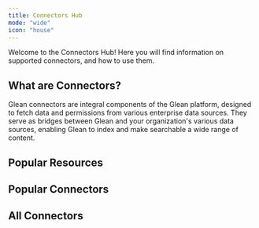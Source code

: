 ```yaml
---
title: Connectors Hub
mode: "wide"
icon: "house"
---
```



Welcome to the Connectors Hub! Here you will find information on supported connectors, and how to use them.

## What are Connectors?

Glean connectors are integral components of the Glean platform, designed to fetch data and permissions from various enterprise data sources. They serve as bridges between Glean and your organization's various data sources, enabling Glean to index and make searchable a wide range of content.

## Popular Resources

<CardGroup cols={3}>
    <Card
        title="About Connectors"
        icon="book"
        href="/connectors/about"
        horizontal={true}
    >
    </Card>
    <Card
        title="Crawling FAQ"
        icon="book"
        href="/connectors/crawling-faq"
        horizontal={true}
    >
    </Card>
    <Card
        title="Crawling Frequency"
        icon="book"
        href="/connectors/crawling-frequency"
        horizontal={true}
    >
    </Card>
    <Card
        title="Restricting Content"
        icon="book"
        href="/connectors/restricting-content"
        horizontal={true}
    >
    </Card>
    <Card
        title="Monitor Crawls"
        icon="book"
        href="/connectors/monitoring-connectors"
        horizontal={true}
    >
    </Card>
    <Card
        title="Custom Connectors"
        icon="book"
        href="/connectors/custom/about"
        horizontal={true}
    >
    </Card>
</CardGroup>

## Popular Connectors

<CardGroup cols={3}>
    <ConnectorCard title="SharePoint" link='sharepoint' />
    <ConnectorCard title="OneDrive" link='onedrive' />
    <ConnectorCard title="Teams" link='teams' />
    <ConnectorCard title="Outlook" link='outlook' />
    <ConnectorCard title="Google Drive" link='gdrive' />
    <ConnectorCard title="Gmail" link='gmail' />
    <ConnectorCard title="Google Calendar" link='gcal' />
    <ConnectorCard title="Jira" link='jira' />
    <ConnectorCard title="Confluence" link='confluence' />
    <ConnectorCard title="GitHub" link='github' />
    <ConnectorCard title="Slack" link='slack' />
    <ConnectorCard title="Zendesk" link='zendesk' />
</CardGroup>

## All Connectors
<CardGroup cols={3}>
    <ConnectorCard title="15Five" link='15five' />
    <ConnectorCard title="Asana" link='asana' />
    <ConnectorCard title="Bitbucket" link='bitbucket' />
    <ConnectorCard title="Box" link='box' />
    <ConnectorCard title="Confluence" link='confluence' />
    <ConnectorCard title="GitHub" link='github' />
    <ConnectorCard title="GitLab" link='gitlab' />
    <ConnectorCard title="Gmail" link='gmail' />
    <ConnectorCard title="Google Calendar" link='gcal' />
    <ConnectorCard title="Google Chat" link='gchat' />
    <ConnectorCard title="Google Drive" link='gdrive' />
    <ConnectorCard title="Google Groups" link='ggroups' />
    <ConnectorCard title="Google Sites" link='gsites' />
    <ConnectorCard title="Jira" link='jira' />
    <ConnectorCard title="Miro" link='miro' />
    <ConnectorCard title="Notion" link='notion' />
    <ConnectorCard title="OneDrive" link='sharepoint' icon='onedrive' />
    <ConnectorCard title="Outlook" link='outlook' />
    <ConnectorCard title="Salesforce" link='salesforce' />
    <ConnectorCard title="ServiceNow" link='servicenow' />
    <ConnectorCard title="SharePoint" link='sharepoint' />
    <ConnectorCard title="SharePoint On-Prem" link='sharepoint-onprem' />
    <ConnectorCard title="Slack" link='slack' />
    <ConnectorCard title="Slack Enterprise Grid" link='slackentgrid' />
    <ConnectorCard title="Teams" link='teams' />
    <ConnectorCard title="Trello" link='trello' />
    <ConnectorCard title="Web Crawler" link='web-crawler' />
    <ConnectorCard title="Workday" link='workday' />
    <ConnectorCard title="Zendesk" link='zendesk' />
    <ConnectorCard title="Zoom" link='zoom' />
</CardGroup>
